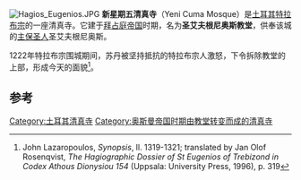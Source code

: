 [[File:Hagios_Eugenios.JPG|thumb]]
'''新星期五清真寺'''（Yeni Cuma Mosque）是[[土耳其|土耳其]][[特拉布宗|特拉布宗]]的一座清真寺。它建于[[拜占庭帝国|拜占庭帝国]]时期，名为'''圣艾夫根尼奥斯教堂'''，供奉该城的[[主保圣人|主保圣人]]圣艾夫根尼奥斯。

1222年特拉布宗围城期间，苏丹被坚持抵抗的特拉布宗人激怒，下令拆除教堂的上部，形成今天的面貌<ref>John Lazaropoulos, ''Synopsis'', ll. 1319-1321; translated by Jan Olof Rosenqvist, ''The Hagiographic Dossier of St Eugenios of Trebizond in Codex Athous Dionysiou 154'' (Uppsala: University Press, 1996), p. 319</ref>。

==参考==
{{Reflist}}
{{土耳其清真寺}}
{{coord|41|00|04|N|39|43|21|E|region:TR_type:landmark_source:kolossus-eswiki|display=title}}
[[Category:土耳其清真寺|Category:土耳其清真寺]]
[[Category:奥斯曼帝国时期由教堂转变而成的清真寺|Category:奥斯曼帝国时期由教堂转变而成的清真寺]]
